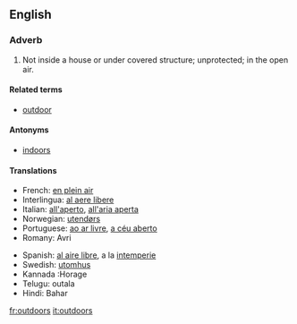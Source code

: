==English==
===Adverb===
#Not inside a house or under covered structure; unprotected; in the open air.
====Related terms====
*[[outdoor]]
====Antonyms====
*[[indoors]]

====Translations====
{{top}}
*French: [[en plein air]]
*Interlingua: [[al aere libere]]
*Italian: [[all'aperto]], [[all'aria aperta]]
*Norwegian: [[utendørs]]
*Portuguese: [[ao ar livre]], [[a céu aberto]]
*Romany: Avri
{{mid}}
*Spanish: [[al aire libre]], a la [[intemperie]]
*Swedish: [[utomhus]]
*Kannada :Horage
*Telugu: outala
*Hindi: Bahar
{{bottom}}

[[fr:outdoors]]
[[it:outdoors]]